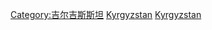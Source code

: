 {{Commonscat|Geography of Kyrgyzstan}}

[[Category:吉尔吉斯斯坦|Category:吉尔吉斯斯坦]]
[[Category:中亚地理|Kyrgyzstan]]
[[Category:亚洲各国地理|Kyrgyzstan]]